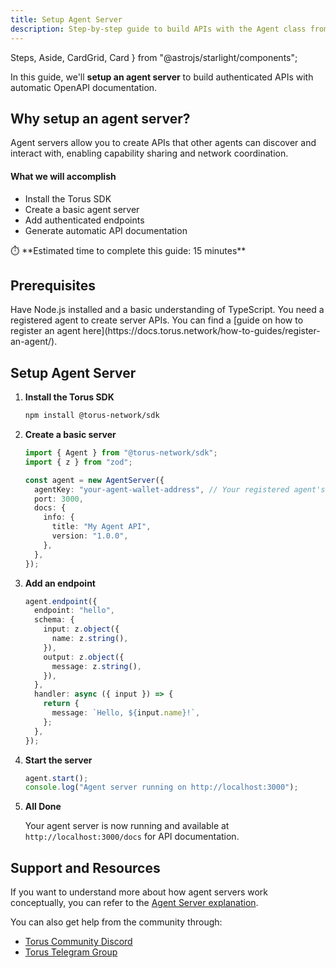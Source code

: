 ```yaml
---
title: Setup Agent Server
description: Step-by-step guide to build APIs with the Agent class from torus-ts-sdk.
---
```


  Steps,
  Aside,
  CardGrid,
  Card
} from "@astrojs/starlight/components";

In this guide, we'll **setup an agent server** to build authenticated APIs with automatic OpenAPI documentation.

## Why setup an agent server?

Agent servers allow you to create APIs that other agents can discover and interact with, enabling capability sharing and network coordination.

#### What we will accomplish

- Install the Torus SDK
- Create a basic agent server
- Add authenticated endpoints
- Generate automatic API documentation

<Aside>
⏱️ **Estimated time to complete this guide: 15 minutes**
</Aside>

## Prerequisites

<CardGrid>
  <Card title="Node.js Environment" icon="seti:config">
    Have Node.js installed and a basic understanding of TypeScript.
  </Card>
  <Card title="Registered Agent" icon="seti:license">
    You need a registered agent to create server APIs.
    You can find a [guide on how to register an agent here](https://docs.torus.network/how-to-guides/register-an-agent/).
  </Card>
</CardGrid>

## Setup Agent Server

<Steps>

1. **Install the Torus SDK**

   ```sh
   npm install @torus-network/sdk
   ```

2. **Create a basic server**

   ```ts
   import { Agent } from "@torus-network/sdk";
   import { z } from "zod";

   const agent = new AgentServer({
     agentKey: "your-agent-wallet-address", // Your registered agent's wallet address
     port: 3000,
     docs: {
       info: {
         title: "My Agent API",
         version: "1.0.0",
       },
     },
   });
   ```

3. **Add an endpoint**

   ```ts
   agent.endpoint({
     endpoint: "hello",
     schema: {
       input: z.object({
         name: z.string(),
       }),
       output: z.object({
         message: z.string(),
       }),
     },
     handler: async ({ input }) => {
       return {
         message: `Hello, ${input.name}!`,
       };
     },
   });
   ```

4. **Start the server**

   ```ts
   agent.start();
   console.log("Agent server running on http://localhost:3000");
   ```

5. **All Done**

   Your agent server is now running and available at `http://localhost:3000/docs` for API documentation.

</Steps>

## Support and Resources

If you want to understand more about how agent servers work conceptually, you can refer to the [Agent Server explanation](https://docs.torus.network/explanations/agent-server/).

You can also get help from the community through:
- [Torus Community Discord](https://discord.gg/torus)  
- [Torus Telegram Group](https://t.me/torusnetwork)